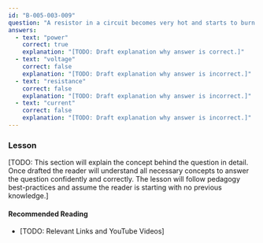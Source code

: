```yaml
---
id: "B-005-003-009"
question: "A resistor in a circuit becomes very hot and starts to burn. This is because the resistor is dissipating too much:"
answers:
  - text: "power"
    correct: true
    explanation: "[TODO: Draft explanation why answer is correct.]"
  - text: "voltage"
    correct: false
    explanation: "[TODO: Draft explanation why answer is incorrect.]"
  - text: "resistance"
    correct: false
    explanation: "[TODO: Draft explanation why answer is incorrect.]"
  - text: "current"
    correct: false
    explanation: "[TODO: Draft explanation why answer is incorrect.]"
---
```


### Lesson

[TODO: This section will explain the concept behind the question in detail. Once drafted the reader will understand all necessary concepts to answer the question confidently and correctly. The lesson will follow pedagogy best-practices and assume the reader is starting with no previous knowledge.]

#### Recommended Reading

- [TODO: Relevant Links and YouTube Videos]
